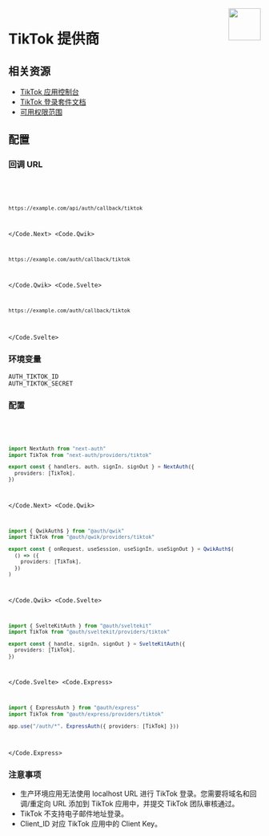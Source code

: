 
<img align="right" src="/img/providers/tiktok.svg" height="64" width="64" />

# TikTok 提供商

## 相关资源

- [TikTok 应用控制台](https://developers.tiktok.com/)
- [TikTok 登录套件文档](https://developers.tiktok.com/doc/login-kit-web/)
- [可用权限范围](https://developers.tiktok.com/doc/tiktok-api-scopes/)

## 配置

### 回调 URL

<Code>
  <Code.Next>

```bash
https://example.com/api/auth/callback/tiktok
```

  </Code.Next>
  <Code.Qwik>

```bash
https://example.com/auth/callback/tiktok
```

  </Code.Qwik>
  <Code.Svelte>

```bash
https://example.com/auth/callback/tiktok
```

  </Code.Svelte>
</Code>

### 环境变量

```
AUTH_TIKTOK_ID
AUTH_TIKTOK_SECRET
```

### 配置

<Code>
  <Code.Next>

```ts filename="/auth.ts"
import NextAuth from "next-auth"
import TikTok from "next-auth/providers/tiktok"

export const { handlers, auth, signIn, signOut } = NextAuth({
  providers: [TikTok],
})
```

  </Code.Next>
  <Code.Qwik>
  
```ts filename="/src/routes/plugin@auth.ts"
import { QwikAuth$ } from "@auth/qwik"
import TikTok from "@auth/qwik/providers/tiktok"

export const { onRequest, useSession, useSignIn, useSignOut } = QwikAuth$(
  () => ({
    providers: [TikTok],
  })
)
```

  </Code.Qwik>
  <Code.Svelte>

```ts filename="/src/auth.ts"
import { SvelteKitAuth } from "@auth/sveltekit"
import TikTok from "@auth/sveltekit/providers/tiktok"

export const { handle, signIn, signOut } = SvelteKitAuth({
  providers: [TikTok],
})
```

  </Code.Svelte>
  <Code.Express>

```ts filename="/src/app.ts"
import { ExpressAuth } from "@auth/express"
import TikTok from "@auth/express/providers/tiktok"

app.use("/auth/*", ExpressAuth({ providers: [TikTok] }))
```

  </Code.Express>
</Code>

### 注意事项

- 生产环境应用无法使用 localhost URL 进行 TikTok 登录。您需要将域名和回调/重定向 URL 添加到 TikTok 应用中，并提交 TikTok 团队审核通过。
- TikTok 不支持电子邮件地址登录。
- Client_ID 对应 TikTok 应用中的 Client Key。
